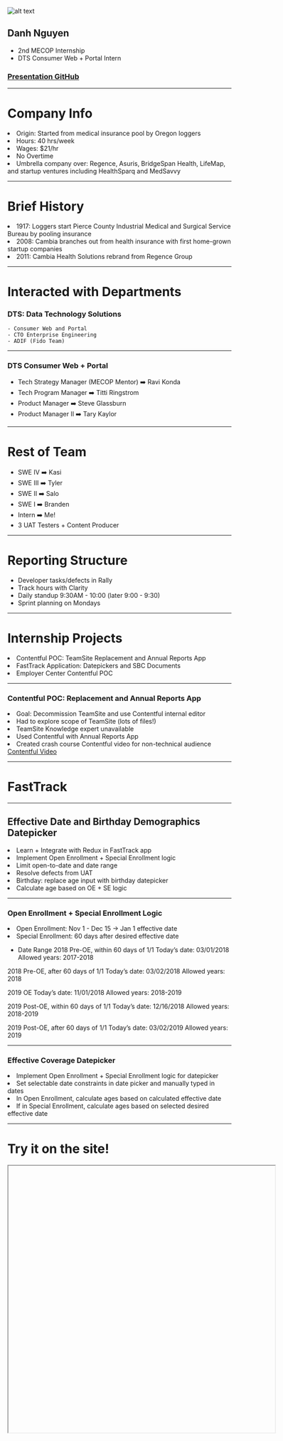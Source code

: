 


<Head>
    <title>2018 MECOP Presentation</title>
</Head>

![alt text](https://healthsparq.com/wp-content/uploads/2017/06/Cambia_Health_Solutions_logo.svg_.png "Cambia Logo")
## **Danh Nguyen**
- 2nd MECOP Internship
- DTS Consumer Web + Portal Intern
### [Presentation GitHub](https://github.com/NguyenDa18/cambia-mecop-presentation)

---

# Company Info
<li>Origin: Started from medical insurance pool by Oregon loggers</li>
<li>Hours: 40 hrs/week</li>
<li>Wages: $21/hr</li>
<li>No Overtime</li>
<li>Umbrella company over: Regence, Asuris, BridgeSpan Health, LifeMap, and startup ventures including HealthSparq and MedSavvy</li>

---

# Brief History
<li>1917: Loggers start Pierce County Industrial Medical and Surgical Service Bureau by pooling insurance</li>
<li>2008: Cambia branches out from health insurance with first home-grown startup companies</li>
<li>2011: Cambia Health Solutions rebrand from Regence Group</li>

---

# Interacted with Departments

### DTS: Data Technology Solutions
    - Consumer Web and Portal
    - CTO Enterprise Engineering
    - ADIF (Fido Team)

---

### DTS Consumer Web + Portal
- Tech Strategy Manager (MECOP Mentor) ➡️ Ravi Konda
- Tech Program Manager ➡️ Titti Ringstrom
- Product Manager ➡️ Steve Glassburn
- Product Manager II ➡️ Tary Kaylor

---

# Rest of Team

- SWE IV ➡️ Kasi
- SWE III ➡️ Tyler
- SWE II ➡️ Salo
- SWE I ➡️ Branden
- Intern ➡️ Me!
- 3 UAT Testers + Content Producer

---

# Reporting Structure
- Developer tasks/defects in Rally
- Track hours with Clarity
- Daily standup 9:30AM - 10:00 (later 9:00 - 9:30)
- Sprint planning on Mondays

---

# Internship Projects

<Appear>
    <li>Contentful POC: TeamSite Replacement and Annual Reports App</li>
    <li>FastTrack Application: Datepickers and SBC Documents</li>
    <li>Employer Center Contentful POC</li>
</Appear>

---

### Contentful POC: Replacement and Annual Reports App
<li>Goal: Decommission TeamSite and use Contentful internal editor</li>
<li>Had to explore scope of TeamSite (lots of files!)</li>
<li>TeamSite Knowledge expert unavailable</li>
<li>Used Contentful with Annual Reports App</li>
<li>Created crash course Contentful video for non-technical audience</li>
<a href="https://drive.google.com/file/d/1MyCjtKlyqQetDtWvFrhY97Ih6maG1kHs/view?usp=sharing">Contentful Video</a>

---

# FastTrack

---

## Effective Date and Birthday Demographics Datepicker


<li>Learn + Integrate with Redux in FastTrack app</li>
<li>Implement Open Enrollment + Special Enrollment logic</li>
<li>Limit open-to-date and date range</li>
<li>Resolve defects from UAT</li>
<li>Birthday: replace age input with birthday datepicker</li>
<li>Calculate age based on OE + SE logic</li>

---

### Open Enrollment + Special Enrollment Logic

<li>Open Enrollment: Nov 1 - Dec 15 -> Jan 1 effective date</li>
<li>Special Enrollment: 60 days after desired effective date</li>

- Date Range
2018 Pre-OE, within 60 days of 1/1
Today’s date: 03/01/2018 
Allowed years: 2017-2018

2018 Pre-OE, after 60 days of 1/1
Today’s date: 03/02/2018 
Allowed years: 2018

2019 OE
Today’s date: 11/01/2018
Allowed years: 2018-2019

2019 Post-OE, within 60 days of 1/1
Today’s date: 12/16/2018
Allowed years: 2018-2019

2019 Post-OE, after 60 days of 1/1
Today’s date: 03/02/2019
Allowed years: 2019


---

### Effective Coverage Datepicker


<li>Implement Open Enrollment + Special Enrollment logic for datepicker</li>
<li>Set selectable date constraints in date picker and manually typed in dates</li>
<li>In Open Enrollment, calculate ages based on calculated effective date</li>
<li>If in Special Enrollment, calculate ages based on selected desired effective date</li>

---

# Try it on the site!

<Iframe url="https://www.shop.regence.com/individual/spa/demographics"
    width="600px"
    height="600px"
    display="initial"
    position="relative"
    allowFullScreen
/>

---
## SBC Document Page Rewrite


<li>Replaced 2000+ lines of hard coded values</li>
<li>Connect Struts backend with Salesforce API via SOAP</li>
<li>Learn Salesforce tech: Apex, SOQL, Developer Console</li>
<li>Deploy builds to dev and UAT Jenkins</li>

---

### SBC Documents

<Iframe url="https://www.shop.regence.com/individual/spa/sbcdocuments"
    width="600px"
    height="600px"
    display="initial"
    position="relative"
    allowFullScreen
/>

---

## Extra Details
<li>Introduced codecept E2E testing to team and implemented simple mock tests for FastTrack<li>
<a href="https://codecept.io/helpers/Puppeteer/">Codecept</a>
<li>Reduced JS bundle by ~200MB with Webpack</li>
<li>Fixed defect of emoji passwords for FastTrack</li>
<li>Presented bi-weekly sprint demos to business team</li>


---

### Employer Center POC

- Further learned about Java Web Development (TomCat, Ant, JSP)
- Demo w/ Contentful: Identical apps but one can be edited with the API
- First experience contacting remote team member

---

## Pain Points
- Waiting for security access (Jenkins, TeamSite)
- Getting information for projects was somewhat difficult: Employer Center, TeamSite migration
- Navigating Rally UI

---

# Learnings

<Appear>
    <li>Contentful Concepts + JS API</li>
    <li>Salesforce development + integration w/ Java client</li>
    <li>Working with Ant and Struts</li>
    <li>Agile Development</li>
    <li>Resolving defects in Rally</li>
    <li>Giving bi-weekly sprint demos</li>
    <li>Health insurance is complicated!</li>
</Appear>

---

# Tech

- React + Redux
- ES6 JavaScript
- Webpack
- Codecept E2E Testing
- Struts backend
- Working with SOAP
- Salesforce API
- Contentful API
- Git + Jenkins
- Ant + TomCat

---
# Return on Investment
- Saved ~$55000 instead of FTE/Contractor
- Saved ~$200 on training materials
- Saved ~$100000 on Salesforce/React developer

---

# Important Courses
- Java Lab (learning Git)
- Data Structures
- Software Engineering
- UNIX Lab (using command line)
- Database Management

---

# MECOP Internship Comparisons

---


![alt text](https://upload.wikimedia.org/wikipedia/en/thumb/5/59/McAfee_logo_%282017%29.svg/1280px-McAfee_logo_%282017%29.svg.png "McAfee Logo")
<li>More 'extra' perks: Friday games + intern events</li>
<li>Experimental with cloud</li>
<li>Not that Agile (SVN + Full code reviews)</li>
<li>Me: DevOps + Spring work</li>
<li>Changes only as POC</li>
<li>Internship impacted by split from Intel</li>
<li>More secluded (Hillsboro)</li>

---


![alt text](https://healthsparq.com/wp-content/uploads/2017/06/Cambia_Health_Solutions_logo.svg_.png "Cambia Logo")
<li>Full stack web development</li>
<li>Mature cloud use</li>
<li>Strong company identity</li>
<li>Deployed my changes live</li>
<li>Resolving defects in Rally</li>
<li>More interaction with business team</li>
<li>Less intern events</li>
<li>Better cafeteria 😁</li>
<li>Better location (Downtown)</li>

---

# Conclusion
<li>Improved at self teaching</li>
<li>Improved at team communication</li>
<li>Improved at networking</li>
<li>Improved at build process knowledge</li>
<li>Need to improve: Interpreting story requirements</li>
<li>Need to improve: website debugging</li>

<Appear>
    ## Thank you Cambia! 😁
</Appear>

